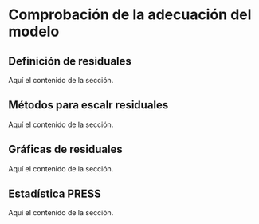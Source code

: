 # Comprobación de la adecuación del modelo {#resid}

## Definición de residuales
Aquí el contenido de la sección.

## Métodos para escalr residuales
Aquí el contenido de la sección.

## Gráficas de residuales
Aquí el contenido de la sección.

## Estadística PRESS
Aquí el contenido de la sección.
